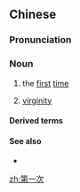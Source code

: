 ==Chinese==
{{zh-forms|type=21}}

===Pronunciation===
{{zh-pron
|m=dì-yīcì
|c=dai6 jat1 ci3
|h=pfs=thi-yit-chhṳ
|md=dâ̤-ék-ché̤ṳ
|mn=tē-it-chhù
|cat=n
}}

===Noun===
{{zh-noun}}

# the [[first]] [[time]]
#: {{zh-x|不要 怕，什麼 事 都 有 第一次。|Don't be afraid. There's a '''first time''' for everything.}}
# {{lb|zh|euphemism}} [[virginity]]

====Derived terms====
{{zh-der|第一次世界大戰}}

====See also====
* {{zh-l|第二次}}

[[zh:第一次]]